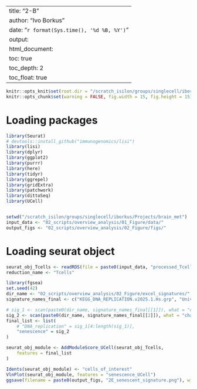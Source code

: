 
---
title: "2-B"
author: "Ivo Borkus"
date: "`r format(Sys.time(), '%d %B, %Y')`"
output:  
  html_document:
    toc: true
    toc_depth: 2
    toc_float: true
---

```r
knitr::opts_knit$set(root.dir = "/scratch_isilon/groups/singlecell/iborkus/Projects/brain_met") # nolint
knitr::opts_chunk$set(warning = FALSE, fig.width = 15, fig.height = 15)
```

# Loading packages

```R
library(Seurat)
# devtools::install_github("immunogenomics/lisi")
library(lisi)
library(dplyr)
library(ggplot2)
library(purrr)
library(here)
library(tidyr)
library(ggrepel)
library(gridExtra)
library(patchwork)
library(dittoSeq)
library(UCell)


setwd("/scratch_isilon/groups/singlecell/iborkus/Projects/brain_met")
input_data <- "02_scripts/overview_analysis/01_Figure/data/"
output_figs <- "02_scripts/overview_analysis/02_Figure/figs/"
```

# Loading seurat object
```R
seurat_obj_Tcells <- readRDS(file = paste0(input_data, "processed_Tcells_annotated_Fig_2B.rds"))
reduction_name <- "Tcells"
```

```R
library(fgsea)
set.seed(42)
dir_name <- "02_scripts/overview_analysis/02_Figure/excel_signatures/"
signature_names_final <- c("KEGG_DNA_REPLICATION.v2025.1.Hs.grp", "Universal_human.txt")

# sig_1 <- scan(paste0(dir_name, signature_names_final[[1]]), what = "character")
sig_2 <- scan(paste0(dir_name, signature_names_final[[2]]), what = "character")
final_list <- list(
    # "DNA_replication" = sig_1[4:length(sig_1)],
    "senescence" = sig_2
)

seurat_obj_module <- AddModuleScore_UCell(seurat_obj_Tcells,
    features = final_list
)
```

```R
Idents(seurat_obj_module) <- "cells_of_interest"
VlnPlot(seurat_obj_module, features = "senescence_UCell")
ggsave(filename = paste0(output_figs, "2E_senescent_signature.png"), width = 10, height = 8)
```

